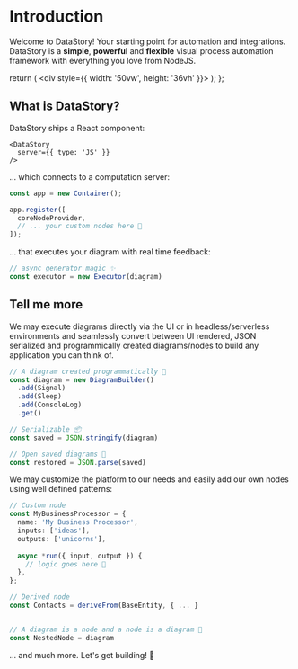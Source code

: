 # Introduction
Welcome to DataStory! Your starting point for automation and integrations.
DataStory is a **simple**, **powerful** and **flexible** visual process automation framework with everything you love from NodeJS.
<br />

  return (
    <div style={{ width: '50vw', height: '36vh' }}>
      <DataStory />
    </div>
  );
};

<Demo />

## What is DataStory?
DataStory ships a React component:
```tsx
<DataStory
  server={{ type: 'JS' }}
/>
```
... which connects to a computation server:
```ts
const app = new Container();

app.register([
  coreNodeProvider,
  // ... your custom nodes here 💫
]);
```

... that executes your diagram with real time feedback:
```ts
// async generator magic ✨
const executor = new Executor(diagram)
```

## Tell me more

We may execute diagrams directly via the UI or in headless/serverless environments and seamlessly convert between UI rendered, JSON serialized and programmically created diagrams/nodes to build any application you can think of.
```ts
// A diagram created programmatically 🤖
const diagram = new DiagramBuilder()
  .add(Signal)
  .add(Sleep)
  .add(ConsoleLog)
  .get()

// Serializable 📦
const saved = JSON.stringify(diagram)

// Open saved diagrams 🔧
const restored = JSON.parse(saved)
```

We may customize the platform to our needs and easily add our own nodes using well defined patterns:
```ts
// Custom node
const MyBusinessProcessor = {
  name: 'My Business Processor',
  inputs: ['ideas'],
  outputs: ['unicorns'],
  
  async *run({ input, output }) {
    // logic goes here 🧠
  },
};

// Derived node
const Contacts = deriveFrom(BaseEntity, { ... }


// A diagram is a node and a node is a diagram 🤯
const NestedNode = diagram
```

... and much more. Let's get building! 🚀